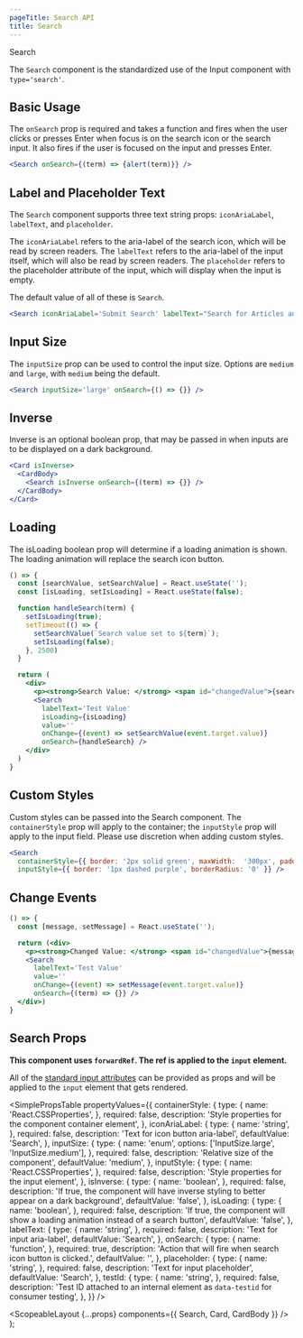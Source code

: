 ```yaml
---
pageTitle: Search API
title: Search
---
```



<DocsHeading to="/design/search/" type="design">
  Search
</DocsHeading>

The `Search` component is the standardized use of the <Link to='/api/inputs/'>Input</Link> component with `type='search'`.

## Basic Usage

The `onSearch` prop is required and takes a function and fires when the user clicks or presses Enter when focus is on the search icon or the search input. It also fires if the user is focused on the input and presses Enter.

```.jsx
<Search onSearch={(term) => {alert(term)}} />
```

## Label and Placeholder Text

The `Search` component supports three text string props: `iconAriaLabel`, `labelText`, and `placeholder`.

The `iconAriaLabel` refers to the aria-label of the search icon, which will be read by screen readers.
The `labelText` refers to the aria-label of the input itself, which will also be read by screen readers.
The `placeholder` refers to the placeholder attribute of the input, which will display when the input is empty.

The default value of all of these is `Search`.

```.jsx
<Search iconAriaLabel='Submit Search' labelText="Search for Articles and Books" onSearch={(term) => {}} placeholder="Search our Library" />
```

## Input Size

The `inputSize` prop can be used to control the input size. Options are `medium` and `large`, with `medium` being the default.

```.jsx
<Search inputSize='large' onSearch={() => {}} />
```

## Inverse

Inverse is an optional boolean prop, that may be passed in when inputs are to be displayed on a dark background.

```.jsx
<Card isInverse>
  <CardBody>
    <Search isInverse onSearch={(term) => {}} />
  </CardBody>
</Card>
```

## Loading

The isLoading boolean prop will determine if a loading animation is shown. The loading animation will replace the search icon button.

```.jsx
() => {
  const [searchValue, setSearchValue] = React.useState('');
  const [isLoading, setIsLoading] = React.useState(false);

  function handleSearch(term) {
    setIsLoading(true);
    setTimeout(() => {
      setSearchValue(`Search value set to ${term}`);
      setIsLoading(false);
    }, 2500)
  }

  return (
    <div>
      <p><strong>Search Value: </strong> <span id="changedValue">{searchValue}</span></p>
      <Search
        labelText='Test Value'
        isLoading={isLoading}
        value=''
        onChange={(event) => setSearchValue(event.target.value)}
        onSearch={handleSearch} />
    </div>
  )
}
```

## Custom Styles

Custom styles can be passed into the Search component. The `containerStyle` prop will apply to the container; the `inputStyle` prop will apply to the input field.
Please use discretion when adding custom styles.

```.jsx
<Search
  containerStyle={{ border: '2px solid green', maxWidth:  '300px', padding: '2px' }}
  inputStyle={{ border: '1px dashed purple', borderRadius: '0' }} />
```

## Change Events

```.jsx
() => {
  const [message, setMessage] = React.useState('');

  return (<div>
    <p><strong>Changed Value: </strong> <span id="changedValue">{message}</span></p>
    <Search
      labelText='Test Value'
      value=''
      onChange={(event) => setMessage(event.target.value)}
      onSearch={(term) => {}} />
  </div>)
}
```

## Search Props

**This component uses `forwardRef`. The ref is applied to the `input` element.**

All of the [standard input attributes](https://developer.mozilla.org/en-US/docs/Web/HTML/Element/input) can be provided as props and will be applied to the `input` element that gets rendered.

<SimplePropsTable
  propertyValues={{
    containerStyle: {
      type: {
        name: 'React.CSSProperties',
      },
      required: false,
      description: 'Style properties for the component container element',
    },
    iconAriaLabel: {
      type: {
        name: 'string',
      },
      required: false,
      description: 'Text for icon button aria-label',
      defaultValue: 'Search',
    },
    inputSize: {
      type: {
        name: 'enum',
        options: ['InputSize.large', 'InputSize.medium'],
      },
      required: false,
      description: 'Relative size of the component',
      defaultValue: 'medium',
    },
    inputStyle: {
      type: {
        name: 'React.CSSProperties',
      },
      required: false,
      description: 'Style properties for the input element',
    },
    isInverse: {
      type: {
        name: 'boolean',
      },
      required: false,
      description:
        'If true, the component will have inverse styling to better appear on a dark background',
      defaultValue: 'false',
    },
    isLoading: {
      type: {
        name: 'boolean',
      },
      required: false,
      description:
        'If true, the component will show a loading animation instead of a search button',
      defaultValue: 'false',
    },
    labelText: {
      type: {
        name: 'string',
      },
      required: false,
      description: 'Text for input aria-label',
      defaultValue: 'Search',
    },
    onSearch: {
      type: {
        name: 'function',
      },
      required: true,
      description: 'Action that will fire when search icon button is clicked.',
      defaultValue: '',
    },
    placeholder: {
      type: {
        name: 'string',
      },
      required: false,
      description: 'Text for input placeholder',
      defaultValue: 'Search',
    },
    testId: {
      type: {
        name: 'string',
      },
      required: false,
      description:
        'Test ID attached to an internal element as `data-testid` for consumer testing',
    },
  }}
/>

  <ScopeableLayout {...props} components={{ Search, Card, CardBody }} />
);

